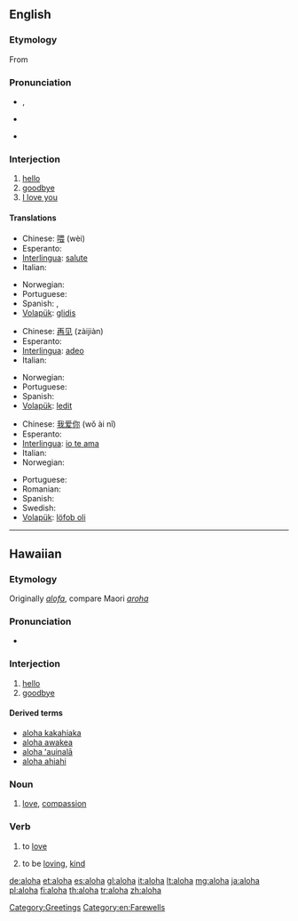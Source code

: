 {{also|Aloha}}
==English==

===Etymology===
From {{etyl|haw}} {{term|aloha||love|lang=haw}} <!--when using it as a greeting it can mean "hello" or "good-bye", also "I love you". The reply is ''"Aloha (iä) 'oe"''.-->

===Pronunciation===
* {{a|UK}} {{IPA|/æˈləʊˌhɑː/}}, {{SAMPA|/{"l@U%hA:/}}
* {{a|US}} {{enPR|Ălōhă}}
* {{rhymes|əʊhɑː}}

===Interjection===
{{wikipedia}}
{{en-interj}}

# [[hello]]
# [[goodbye]]
# [[I love you]]

====Translations====
{{trans-top|hello}}
* Chinese: [[喂]] (wèi)
* Esperanto: {{t+|eo|saluton|xs=Esperanto}}
* [[Interlingua]]: [[salute]]
* Italian: {{t+|it|ciao}}
{{trans-mid}}
* Norwegian: {{t+|no|hei}}
* Portuguese: {{t+|pt|olá}}
* Spanish: {{t+|es|hola}}, {{t|es|hola|m|f|p}}
* [[Volapük]]: [[glidis]]
{{trans-bottom}}

{{trans-top|goodbye}}
* Chinese: [[再见]] (zàijiàn)
* Esperanto: {{t-|eo|adiaŭ|xs=Esperanto}}
* [[Interlingua]]: [[adeo]]
* Italian: {{t+|it|ciao}}
{{trans-mid}}
* Norwegian: {{t-|no|avskjed}}
* Portuguese: {{t+|pt|adeus}}
* Spanish: {{t+|es|adiós}}
* [[Volapük]]: [[ledit]]
{{trans-bottom}}

{{trans-top|I love you}}
* Chinese: [[我爱你]] (wǒ ài nǐ)
* Esperanto: {{t+|eo|mi amas vin|xs=Esperanto}}
* [[Interlingua]]: [[io te ama]]
* Italian: {{t-|it|Ti amo}}
* Norwegian: {{t-|no|jeg elsker deg}}
{{trans-mid}}
* Portuguese: {{t-|pt|eu te amo}}
* Romanian: {{t-|ro|te iubesc}}
* Spanish: {{t-|es|te amo}}
* Swedish: {{t|sv|jag älskar dig}}
* [[Volapük]]: [[löfob oli]]
{{trans-bottom}}

[[Category:Greetings]]
[[Category:en:Farewells]]
----

==Hawaiian==

===Etymology===
Originally ''[[alofa]]'', compare Maori ''[[aroha]]''

===Pronunciation===
* {{IPA|/aˈlo.ha/|lang=haw}}

===Interjection===
{{haw-intj}}

# [[hello]]
# [[goodbye]]

====Derived terms====
* [[aloha kakahiaka]]
* [[aloha awakea]]
* [[aloha ʻauinalā]]
* [[aloha ahiahi]]

===Noun===
{{haw-noun}}

# [[love]], [[compassion]]

===Verb===
{{haw-verb}}

# {{qualifier|transitive}} to [[love]]
# {{qualifier|stative}} to be [[loving]], [[kind]]

[[de:aloha]]
[[et:aloha]]
[[es:aloha]]
[[gl:aloha]]
[[it:aloha]]
[[lt:aloha]]
[[mg:aloha]]
[[ja:aloha]]
[[pl:aloha]]
[[fi:aloha]]
[[th:aloha]]
[[tr:aloha]]
[[zh:aloha]]